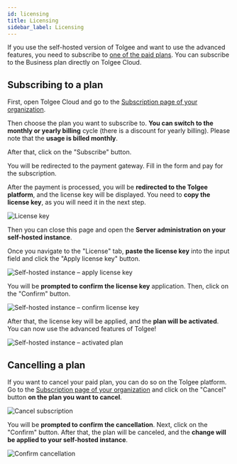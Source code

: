 ---
id: licensing
title: Licensing
sidebar_label: Licensing
---


If you use the self-hosted version of Tolgee and want to use the advanced features, you need to subscribe to [one of the paid plans](https://tolgee.io/pricing/self-hosted).
You can subscribe to the Business plan directly on Tolgee Cloud.

## Subscribing to a plan

First, open Tolgee Cloud and go to the [Subscription page of your organization](https://app.tolgee.io/billing-self-hosted).

Then choose the plan you want to subscribe to. **You can switch to the monthly or yearly billing** cycle (there is a discount for yearly billing). Please note that the **usage is billed monthly**.

After that, click on the "Subscribe" button.

<ScreenshotWrapper
  src="/img/docs/platform/subscriptions-selfhosted.webp"
  alt="Subscription page"
/>

You will be redirected to the payment gateway. Fill in the form and pay for the subscription.

After the payment is processed, you will be **redirected to the Tolgee platform**, and the license key will be displayed. You need to **copy the license key**, as you will need it in the next step.

![License key](/img/docs/platform/subscription_license_key.webp)

Then you can close this page and open the **Server administration on your self-hosted instance**.

Once you navigate to the "License" tab, **paste the license key** into the input field and click the "Apply license key" button.

![Self-hosted instance – apply license key](/img/docs/platform/subscription_self-hosted_license_key.webp)

You will be **prompted to confirm the license key** application. Then, click on the "Confirm" button.

![Self-hosted instance – confirm license key](/img/docs/platform/subscription_self-hosted_license_key_confirmation.webp)

After that, the license key will be applied, and the **plan will be activated**. You can now use the advanced features of Tolgee!

![Self-hosted instance – activated plan](/img/docs/platform/subscription_self-hosted_plan.webp)

## Cancelling a plan

If you want to cancel your paid plan, you can do so on the Tolgee platform.
Go to the [Subscription page of your organization](https://app.tolgee.io/billing-self-hosted) and click on the "Cancel" button **on the plan you want to cancel**.

![Cancel subscription](/img/docs/platform/subscription_self-hosted_cancel.webp)

You will be **prompted to confirm the cancellation**. Next, click on the "Confirm" button. After that, the plan will be canceled, and the **change will be applied to your self-hosted instance**.

![Confirm cancellation](/img/docs/platform/subscription_self-hosted_cancel_confirm.webp)
